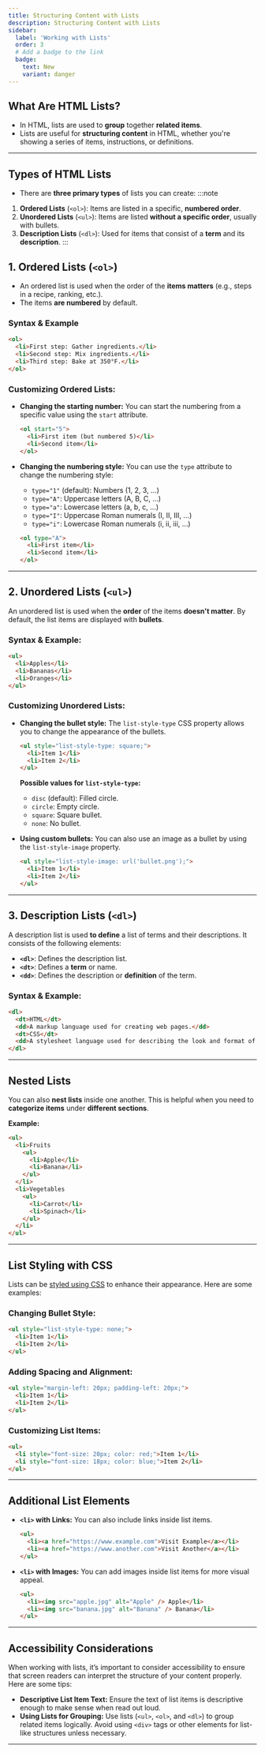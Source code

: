 ```yaml
---
title: Structuring Content with Lists
description: Structuring Content with Lists
sidebar:
  label: 'Working with Lists'
  order: 3
  # Add a badge to the link
  badge:
    text: New
    variant: danger
---
```


## What Are HTML Lists?

- In HTML, lists are used to **group** together **related items**. 
- Lists are useful for **structuring content** in HTML, whether you're showing a series of items, instructions, or definitions.

---

## Types of HTML Lists

- There are **three primary types** of lists you can create:
:::note
1. **Ordered Lists** (`<ol>`): Items are listed in a specific, **numbered order**.
2. **Unordered Lists** (`<ul>`): Items are listed **without a specific order**, usually with bullets.
3. **Description Lists** (`<dl>`): Used for items that consist of a **term** and its **description**.
:::


## 1. Ordered Lists (`<ol>`)

- An ordered list is used when the order of the **items matters** (e.g., steps in a recipe, ranking, etc.). 
- The items **are numbered** by default.

### Syntax & Example
```html
<ol>
  <li>First step: Gather ingredients.</li>
  <li>Second step: Mix ingredients.</li>
  <li>Third step: Bake at 350°F.</li>
</ol>
```

### Customizing Ordered Lists:

- **Changing the starting number:**
  You can start the numbering from a specific value using the `start` attribute.

  ```html
  <ol start="5">
    <li>First item (but numbered 5)</li>
    <li>Second item</li>
  </ol>
  ```

- **Changing the numbering style:**
  You can use the `type` attribute to change the numbering style:
  
  - `type="1"` (default): Numbers (1, 2, 3, …)
  - `type="A"`: Uppercase letters (A, B, C, …)
  - `type="a"`: Lowercase letters (a, b, c, …)
  - `type="I"`: Uppercase Roman numerals (I, II, III, …)
  - `type="i"`: Lowercase Roman numerals (i, ii, iii, …)

  ```html
  <ol type="A">
    <li>First item</li>
    <li>Second item</li>
  </ol>
  ```

---

## 2. Unordered Lists (`<ul>`)

An unordered list is used when the **order** of the items **doesn't matter**. By default, the list items are displayed with **bullets**.

### Syntax & Example:

```html
<ul>
  <li>Apples</li>
  <li>Bananas</li>
  <li>Oranges</li>
</ul>
```

### Customizing Unordered Lists:

- **Changing the bullet style:**
  The `list-style-type` CSS property allows you to change the appearance of the bullets.

  ```html
  <ul style="list-style-type: square;">
    <li>Item 1</li>
    <li>Item 2</li>
  </ul>
  ```

  **Possible values for `list-style-type`:**
  - `disc` (default): Filled circle.
  - `circle`: Empty circle.
  - `square`: Square bullet.
  - `none`: No bullet.

- **Using custom bullets:**
  You can also use an image as a bullet by using the `list-style-image` property.

  ```html
  <ul style="list-style-image: url('bullet.png');">
    <li>Item 1</li>
    <li>Item 2</li>
  </ul>
  ```

---

## 3. Description Lists (`<dl>`)

A description list is used **to define** a list of terms and their descriptions. It consists of the following elements:

- **`<dl>`**: Defines the description list.
- **`<dt>`**: Defines a **term** or name.
- **`<dd>`**: Defines the description or **definition** of the term.

### Syntax & Example:

```html
<dl>
  <dt>HTML</dt>
  <dd>A markup language used for creating web pages.</dd>
  <dt>CSS</dt>
  <dd>A stylesheet language used for describing the look and format of a document.</dd>
</dl>
```

---

## Nested Lists

You can also **nest lists** inside one another. This is helpful when you need to **categorize items** under **different sections**.

**Example:**

```html
<ul>
  <li>Fruits
    <ul>
      <li>Apple</li>
      <li>Banana</li>
    </ul>
  </li>
  <li>Vegetables
    <ul>
      <li>Carrot</li>
      <li>Spinach</li>
    </ul>
  </li>
</ul>
```

---

## List Styling with CSS

Lists can be [styled using CSS](https://developer.mozilla.org/en-US/docs/Learn_web_development/Core/Text_styling/Styling_lists) to enhance their appearance. Here are some examples:

### Changing Bullet Style:

```html
<ul style="list-style-type: none;">
  <li>Item 1</li>
  <li>Item 2</li>
</ul>
```

### Adding Spacing and Alignment:

```html
<ul style="margin-left: 20px; padding-left: 20px;">
  <li>Item 1</li>
  <li>Item 2</li>
</ul>
```

### Customizing List Items:

```html
<ul>
  <li style="font-size: 20px; color: red;">Item 1</li>
  <li style="font-size: 18px; color: blue;">Item 2</li>
</ul>
```

---

## Additional List Elements

- **`<li>` with Links:**
  You can also include links inside list items.

  ```html
  <ul>
    <li><a href="https://www.example.com">Visit Example</a></li>
    <li><a href="https://www.another.com">Visit Another</a></li>
  </ul>
  ```

- **`<li>` with Images:**
  You can add images inside list items for more visual appeal.

  ```html
  <ul>
    <li><img src="apple.jpg" alt="Apple" /> Apple</li>
    <li><img src="banana.jpg" alt="Banana" /> Banana</li>
  </ul>
  ```

---

## Accessibility Considerations

When working with lists, it’s important to consider accessibility to ensure that screen readers can interpret the structure of your content properly. Here are some tips:

- **Descriptive List Item Text:**
  Ensure the text of list items is descriptive enough to make sense when read out loud.
- **Using Lists for Grouping:**
  Use lists (`<ul>`, `<ol>`, and `<dl>`) to group related items logically. Avoid using `<div>` tags or other elements for list-like structures unless necessary.

---
